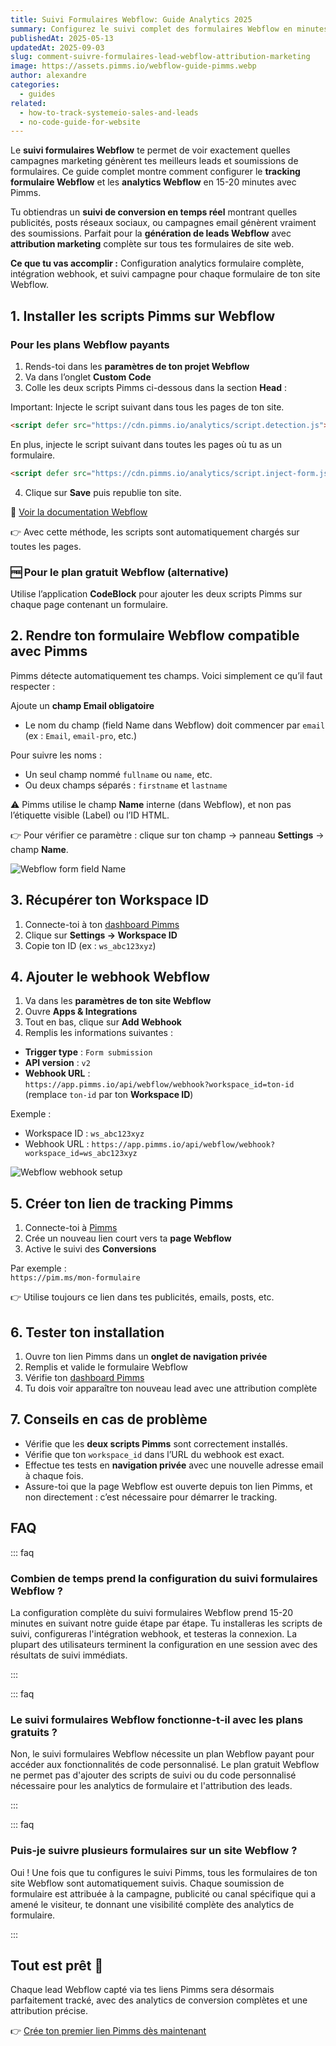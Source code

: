 ```yaml
---
title: Suivi Formulaires Webflow: Guide Analytics 2025
summary: Configurez le suivi complet des formulaires Webflow en minutes. Suivez chaque lead avec analytics montrant quelles campagnes génèrent des soumissions et conversions.
publishedAt: 2025-05-13
updatedAt: 2025-09-03
slug: comment-suivre-formulaires-lead-webflow-attribution-marketing
image: https://assets.pimms.io/webflow-guide-pimms.webp
author: alexandre
categories:
  - guides
related:
  - how-to-track-systemeio-sales-and-leads
  - no-code-guide-for-website
---
```


Le **suivi formulaires Webflow** te permet de voir exactement quelles campagnes marketing génèrent tes meilleurs leads et soumissions de formulaires. Ce guide complet montre comment configurer le **tracking formulaire Webflow** et les **analytics Webflow** en 15-20 minutes avec Pimms.

Tu obtiendras un **suivi de conversion en temps réel** montrant quelles publicités, posts réseaux sociaux, ou campagnes email génèrent vraiment des soumissions. Parfait pour la **génération de leads Webflow** avec **attribution marketing** complète sur tous tes formulaires de site web.

**Ce que tu vas accomplir :** Configuration analytics formulaire complète, intégration webhook, et suivi campagne pour chaque formulaire de ton site Webflow.

<LinkCard
  href="/articles/no-code-guide-for-website"
  title="Tu souhaites tracker des outils externes ?"
  description="Lis cet autre guide si ton site contient des liens vers des outils comme Cal.com, Tally, Stripe, etc."
/>

## 1. Installer les scripts Pimms sur Webflow

### Pour les plans Webflow payants

1. Rends-toi dans les **paramètres de ton projet Webflow**
2. Va dans l’onglet **Custom Code**
3. Colle les deux scripts Pimms ci-dessous dans la section **Head** :

Important: Injecte le script suivant dans tous les pages de ton site.

```html
<script defer src="https://cdn.pimms.io/analytics/script.detection.js"></script>  
```

En plus, injecte le script suivant dans toutes les pages où tu as un formulaire.

```html
<script defer src="https://cdn.pimms.io/analytics/script.inject-form.js"></script>
```

<LinkCard
  href="/freetools/site-checker"
  title="Vérifiez votre installation de script"
  description="Utilisez notre outil gratuit pour vérifier automatiquement si le script analytics Pimms est correctement installé sur votre site web."
/>

4. Clique sur **Save** puis republie ton site.

📘 [Voir la documentation Webflow](https://help.webflow.com/hc/en-us/articles/33961357265299-Custom-code-in-head-and-body-tags#supported-code)

👉 Avec cette méthode, les scripts sont automatiquement chargés sur toutes les pages.

### 🆓 Pour le plan gratuit Webflow (alternative)

Utilise l’application **CodeBlock** pour ajouter les deux scripts Pimms sur chaque page contenant un formulaire.

## 2. Rendre ton formulaire Webflow compatible avec Pimms

Pimms détecte automatiquement tes champs. Voici simplement ce qu’il faut respecter :

Ajoute un **champ Email obligatoire**
- Le nom du champ (field Name dans Webflow) doit commencer par `email` (ex : `Email`, `email-pro`, etc.)

Pour suivre les noms :
- Un seul champ nommé `fullname` ou `name`, etc.
- Ou deux champs séparés : `firstname` et `lastname`

⚠️ Pimms utilise le champ **Name** interne (dans Webflow), et non pas l’étiquette visible (Label) ou l’ID HTML.

👉 Pour vérifier ce paramètre : clique sur ton champ → panneau **Settings** → champ **Name**.

![Webflow form field Name](https://assets.pimms.io/webflow-form-field-name.webp)

## 3. Récupérer ton Workspace ID

1. Connecte-toi à ton [dashboard Pimms](https://app.pimms.io)
2. Clique sur **Settings → Workspace ID**
3. Copie ton ID (ex : `ws_abc123xyz`)

## 4. Ajouter le webhook Webflow

1. Va dans les **paramètres de ton site Webflow**
2. Ouvre **Apps & Integrations**
3. Tout en bas, clique sur **Add Webhook**
4. Remplis les informations suivantes :

- **Trigger type** : `Form submission`
- **API version** : `v2`
- **Webhook URL** :  
  `https://app.pimms.io/api/webflow/webhook?workspace_id=ton-id`  
  (remplace `ton-id` par ton **Workspace ID**)

Exemple :  
- Workspace ID : `ws_abc123xyz`  
- Webhook URL : `https://app.pimms.io/api/webflow/webhook?workspace_id=ws_abc123xyz`

![Webflow webhook setup](https://assets.pimms.io/webflow-webhook-setup.webp)

## 5. Créer ton lien de tracking Pimms

1. Connecte-toi à [Pimms](https://app.pimms.io)
2. Crée un nouveau lien court vers ta **page Webflow**
3. Active le suivi des **Conversions**

Par exemple :  
`https://pim.ms/mon-formulaire`

👉 Utilise toujours ce lien dans tes publicités, emails, posts, etc.

## 6. Tester ton installation

1. Ouvre ton lien Pimms dans un **onglet de navigation privée**
2. Remplis et valide le formulaire Webflow
3. Vérifie ton [dashboard Pimms](https://app.pimms.io)
4. Tu dois voir apparaître ton nouveau lead avec une attribution complète

## 7. Conseils en cas de problème

- Vérifie que les **deux scripts Pimms** sont correctement installés.
- Vérifie que ton `workspace_id` dans l’URL du webhook est exact.
- Effectue tes tests en **navigation privée** avec une nouvelle adresse email à chaque fois.
- Assure-toi que la page Webflow est ouverte depuis ton lien Pimms, et non directement : c’est nécessaire pour démarrer le tracking.

## FAQ

::: faq

### Combien de temps prend la configuration du suivi formulaires Webflow ?

La configuration complète du suivi formulaires Webflow prend 15-20 minutes en suivant notre guide étape par étape. Tu installeras les scripts de suivi, configureras l'intégration webhook, et testeras la connexion. La plupart des utilisateurs terminent la configuration en une session avec des résultats de suivi immédiats.

:::

::: faq

### Le suivi formulaires Webflow fonctionne-t-il avec les plans gratuits ?

Non, le suivi formulaires Webflow nécessite un plan Webflow payant pour accéder aux fonctionnalités de code personnalisé. Le plan gratuit Webflow ne permet pas d'ajouter des scripts de suivi ou du code personnalisé nécessaire pour les analytics de formulaire et l'attribution des leads.

:::

::: faq

### Puis-je suivre plusieurs formulaires sur un site Webflow ?

Oui ! Une fois que tu configures le suivi Pimms, tous les formulaires de ton site Webflow sont automatiquement suivis. Chaque soumission de formulaire est attribuée à la campagne, publicité ou canal spécifique qui a amené le visiteur, te donnant une visibilité complète des analytics de formulaire.

:::

## Tout est prêt 🎉

Chaque lead Webflow capté via tes liens Pimms sera désormais parfaitement tracké, avec des analytics de conversion complètes et une attribution précise.

👉 [Crée ton premier lien Pimms dès maintenant](https://app.pimms.io)

<CallToAction />
